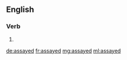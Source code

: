 ==English==

===Verb===
{{head|en}}

# {{en-past of|assay}}

[[de:assayed]]
[[fr:assayed]]
[[mg:assayed]]
[[ml:assayed]]
